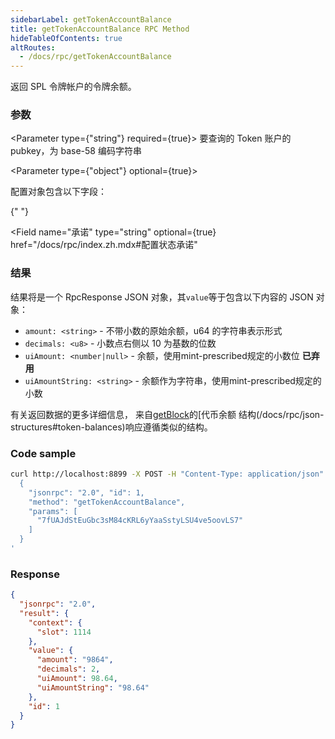 ```yaml
---
sidebarLabel: getTokenAccountBalance
title: getTokenAccountBalance RPC Method
hideTableOfContents: true
altRoutes:
  - /docs/rpc/getTokenAccountBalance
---
```


返回 SPL 令牌帐户的令牌余额。

<DocSideBySide>

<DocLeftSide>

### 参数

<Parameter type={"string"} required={true}>
  要查询的 Token 账户的 pubkey，为 base-58 编码字符串
</Parameter>

<Parameter type={"object"} optional={true}>

配置对象包含以下字段：

{" "}

<Field
  name="承诺"
  type="string"
  optional={true}
  href="/docs/rpc/index.zh.mdx#配置状态承诺"
></Field>

</Parameter>

### 结果

结果将是一个 RpcResponse JSON 对象，其`value`等于包含以下内容的 JSON 对象：

- `amount: <string>` - 不带小数的原始余额，u64 的字符串表示形式
- `decimals: <u8>` - 小数点右侧以 10 为基数的位数
- `uiAmount: <number|null>` - 余额，使用mint-prescribed规定的小数位 **已弃用**
- `uiAmountString: <string>` - 余额作为字符串，使用mint-prescribed规定的小数

有关返回数据的更多详细信息， 来自[getBlock](/docs/rpc/http/getblock)的[代币余额
结构(/docs/rpc/json-structures#token-balances)响应遵循类似的结构。

</DocLeftSide>

<DocRightSide>

### Code sample

```bash
curl http://localhost:8899 -X POST -H "Content-Type: application/json" -d '
  {
    "jsonrpc": "2.0", "id": 1,
    "method": "getTokenAccountBalance",
    "params": [
      "7fUAJdStEuGbc3sM84cKRL6yYaaSstyLSU4ve5oovLS7"
    ]
  }
'
```

### Response

```json
{
  "jsonrpc": "2.0",
  "result": {
    "context": {
      "slot": 1114
    },
    "value": {
      "amount": "9864",
      "decimals": 2,
      "uiAmount": 98.64,
      "uiAmountString": "98.64"
    },
    "id": 1
  }
}
```

</DocRightSide>
</DocSideBySide>
